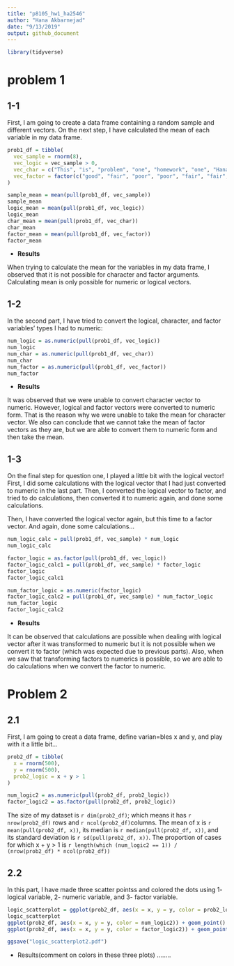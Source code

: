 ```yaml
---
title: "p8105_hw1_ha2546"
author: "Hana Akbarnejad"
date: "9/13/2019"
output: github_document
---
```


```r

library(tidyverse)

```


# problem 1

## 1-1
First, I am going to create a data frame containing a random sample and different vectors. On the next step, I have calculated the mean of each variable in my data frame.


```r

prob1_df = tibble(
  vec_sample = rnorm(8),
  vec_logic = vec_sample > 0,
  vec_char = c("This", "is", "problem", "one", "homework", "one", "Hana", "Akbarnejad"),
  vec_factor = factor(c("good", "fair", "poor", "poor", "fair", "fair", "fair", "fair"))
)

sample_mean = mean(pull(prob1_df, vec_sample))
sample_mean
logic_mean = mean(pull(prob1_df, vec_logic))
logic_mean
char_mean = mean(pull(prob1_df, vec_char))
char_mean
factor_mean = mean(pull(prob1_df, vec_factor))
factor_mean

```

* **Results**

When trying to calculate the mean for the variables in my data frame, I observed that it is not possible for character and factor arguments. Calculating mean is only possible for numeric or logical vectors.


## 1-2
In the second part, I have tried to convert the logical, character, and factor variables' types I had to numeric:

```r

num_logic = as.numeric(pull(prob1_df, vec_logic))
num_logic
num_char = as.numeric(pull(prob1_df, vec_char))
num_char
num_factor = as.numeric(pull(prob1_df, vec_factor))
num_factor

```

* **Results**

It was observed that we were unable to convert character vector to numeric. However, logical and factor vectors were converted to numeric form. That is the reason why we were unable to take the mean for character vector. We also can conclude that we cannot take the mean of factor vectors as they are, but we are able to convert them to numeric form and then take the mean.


## 1-3
On the final step for question one, I played a little bit with the logical vector! First, I did some calculations with the logical vector that I had just converted to numeric in the last part. Then, I converted the logical vector to factor, and tried to do calculations, then converted it to numeric again, and done some calculations.

Then, I have converted the logical vector again, but this time to a factor vector. And again, done some calculations...


```r

num_logic_calc = pull(prob1_df, vec_sample) * num_logic
num_logic_calc

factor_logic = as.factor(pull(prob1_df, vec_logic))
factor_logic_calc1 = pull(prob1_df, vec_sample) * factor_logic
factor_logic
factor_logic_calc1

num_factor_logic = as.numeric(factor_logic)
factor_logic_calc2 = pull(prob1_df, vec_sample) * num_factor_logic
num_factor_logic
factor_logic_calc2

```

 * **Results**

It can be observed that calculations are possible when dealing with logical vector after it was transformed to numeric but it is not possible when we convert it to factor (which was expected due to previous parts). Also, when we saw that transforming factors to numerics is possible, so we are able to do calculations when we convert the factor to numeric. 
 
# Problem 2

## 2.1
First, I am going to creat a data frame, define varian=bles x and y, and play with it a little bit...

```r

prob2_df = tibble(
  x = rnorm(500),
  y = rnorm(500),
  prob2_logic = x + y > 1
)

num_logic2 = as.numeric(pull(prob2_df, prob2_logic))
factor_logic2 = as.factor(pull(prob2_df, prob2_logic))

```

The size of my dataset is `r dim(prob2_df)`; which means it has `r nrow(prob2_df)` rows and `r ncol(prob2_df)`columns. The mean of x is `r mean(pull(prob2_df, x))`, its median is `r median(pull(prob2_df, x))`, and its standard deviation is `r sd(pull(prob2_df, x))`. The proportion of cases for which x + y > 1 is `r length(which (num_logic2 == 1)) / (nrow(prob2_df) * ncol(prob2_df))`

## 2.2
In this part, I have made three scatter pointss and colored the dots using 1- logical variable, 2- numeric variable, and 3- factor variable.

```r

logic_scatterplot = ggplot(prob2_df, aes(x = x, y = y, color = prob2_logic)) + geom_point()
logic_scatterplot
ggplot(prob2_df, aes(x = x, y = y, color = num_logic2)) + geom_point()
ggplot(prob2_df, aes(x = x, y = y, color = factor_logic2)) + geom_point()

ggsave("logic_scatterplot2.pdf")

```

* Results(comment on colors in these three plots)
........

